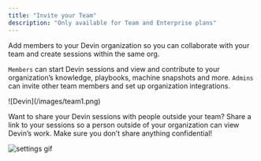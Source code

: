 ```yaml
---
title: "Invite your Team"
description: "Only available for Team and Enterprise plans"
---
```


Add members to your Devin organization so you can collaborate with your team and create sessions within the same org. 

`Members` can start Devin sessions and view and contribute to your organization’s knowledge, playbooks, machine snapshots and more. `Admins` can invite other team members and set up organization integrations. 

<Frame>
    ![Devin](/images/team1.png)
</Frame>

Want to share your Devin sessions with people outside your team? Share a link to your sessions so a person outside of your organization can view Devin’s work. Make sure you don’t share anything confidential!

<Frame>
  <img src="/images/team2.gif" alt="settings gif" />
</Frame>
